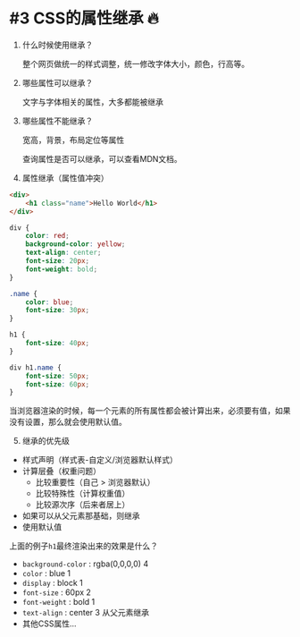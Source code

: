 # #3 CSS的属性继承 🔥

1. 什么时候使用继承？

    整个网页做统一的样式调整，统一修改字体大小，颜色，行高等。

2. 哪些属性可以继承？

    文字与字体相关的属性，大多都能被继承

3. 哪些属性不能继承？

    宽高，背景，布局定位等属性

    查询属性是否可以继承，可以查看MDN文档。

4. 属性继承（属性值冲突）

```html
<div>
    <h1 class="name">Hello World</h1>
</div>
```

```css
div {
    color: red;
    background-color: yellow;
    text-align: center;
    font-size: 20px;
    font-weight: bold;
}

.name {
    color: blue;
    font-size: 30px;
}

h1 {
    font-size: 40px;
}

div h1.name {
    font-size: 50px;
    font-size: 60px;
}

```

当浏览器渲染的时候，每一个元素的所有属性都会被计算出来，必须要有值，如果没有设置，那么就会使用默认值。

5. 继承的优先级

- 样式声明（样式表-自定义/浏览器默认样式）
- 计算层叠（权重问题）
    - 比较重要性（自己 > 浏览器默认）
    - 比较特殊性（计算权重值）
    - 比较源次序（后来者居上）
- 如果可以从父元素那基础，则继承
- 使用默认值

上面的例子`h1`最终渲染出来的效果是什么？

- `background-color`    : rgba(0,0,0,0)     4
- `color`               : blue              1
- `display`             : block             1
- `font-size`           : 60px              2
- `font-weight`         : bold              1
- `text-align`          : center            3  从父元素继承
- 其他CSS属性...
